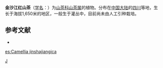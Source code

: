 {{Speciesbox 
| taxon = Camellia jinshajiangica
| authority =  Chang
}}

'''金沙江红山茶'''（[[学名|学名]]：{{lang|la|''Camellia jinshajiangica''}}）为[[山茶科|山茶科]][[山茶属|山茶属]]的植物。分布在[[中国大陆|中国大陆]]的[[四川|四川]]等地，生长于海拔1,650米的地区，一般生于灌丛中，目前尚未由人工引种栽培。

== 参考文献 ==
<div class="references-small">
* {{cite web| url =http://www.bioinfo.cn/db05/KmzwSpecies.php?action=view&id=28890| title =金沙江红山茶| work =《中国高等植物数据库全库》| publisher =中国科学院微生物研究所| author =昆明植物研究所| accessdate =2009-02-26| archive-date =2018-06-28| archive-url =https://web.archive.org/web/20180628204035/http://www.bioinfo.cn/db05/KmzwSpecies.php?action=view| dead-url =yes}}
</div>
{{Taxonbar|from=Q15232679}}

[[Category:山茶属|J]]


{{植物小作品}}

[[es:Camellia_jinshajiangica|es:Camellia jinshajiangica]]